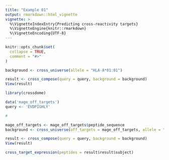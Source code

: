 ```yaml
---
title: "Example 01"
output: rmarkdown::html_vignette
vignette: >
  %\VignetteIndexEntry{Predicting cross-reactivity targets}
  %\VignetteEngine{knitr::rmarkdown}
  %\VignetteEncoding{UTF-8}
---
```


```r
knitr::opts_chunk$set(
  collapse = TRUE,
  comment = "#>"
)
```

```r

background <- cross_universe(allele = "HLA-A*01:01")

result <- cross_compose(query = query, background = background)
View(result)

```

```r

library(crossdome)

data('mage_off_targets')
query <- 'EVDPIGHLY'

#

mage_off_targets <- mage_off_targets$peptide_sequence
background <- cross_universe(off_targets = mage_off_targets, allele = "HLA-A*01:01")

result <- cross_compose(query = query, background = background)
View(result)

```

```r

cross_target_expression(peptides = result$result$subject)

```
